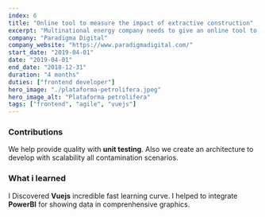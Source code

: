 ```yaml
---
index: 6
title: "Online tool to measure the impact of extractive construction"
excerpt: "Multinational energy company needs to give an online tool to field scientists to collect data and be able to give environmental impact metrics instantly"
company: "Paradigma Digital"
company_website: "https://www.paradigmadigital.com/"
start_date: "2019-04-01"
date: "2019-04-01"
end_date: "2018-12-31"
duration: "4 months"
duties: ["frontend developer"]
hero_image: "./plataforma-petrolifera.jpeg"
hero_image_alt: "Plataforma petrolifera"
tags: ["frontend", "agile", "vuejs"]
---
```


### Contributions

We help provide quality with <strong>unit testing</strong>.
Also we create an architecture to develop with scalability all contamination scenarios.

### What i learned

I Discovered <strong>Vuejs</strong> incredible fast learning curve. 
I helped to integrate <strong>PowerBI</strong> for showing data in comprenhensive graphics.
